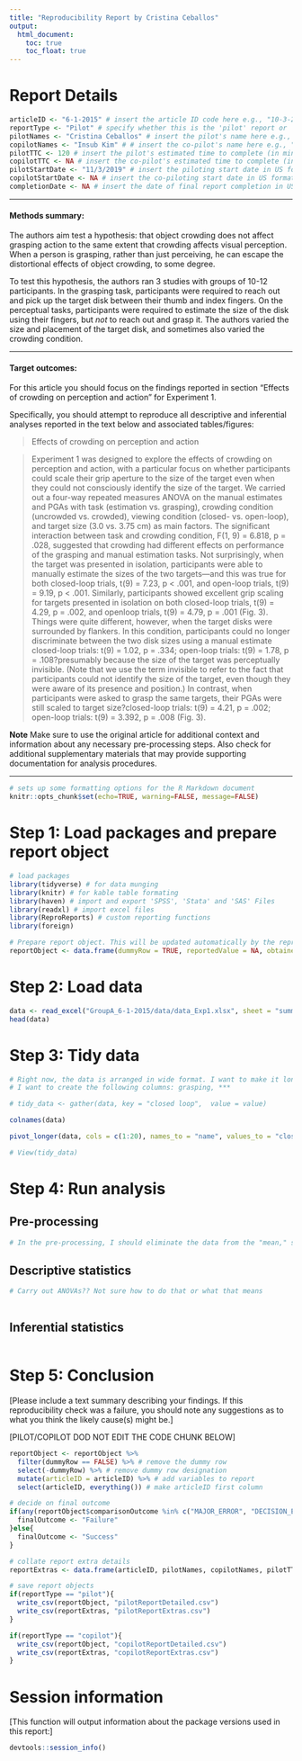 ```yaml
---
title: "Reproducibility Report by Cristina Ceballos"
output:
  html_document:
    toc: true
    toc_float: true
---
```



# Report Details


```r
articleID <- "6-1-2015" # insert the article ID code here e.g., "10-3-2015"
reportType <- "Pilot" # specify whether this is the 'pilot' report or 'copilot' report
pilotNames <- "Cristina Ceballos" # insert the pilot's name here e.g., "Tom Hardwicke".
copilotNames <- "Insub Kim" # # insert the co-pilot's name here e.g., "Michael Frank".
pilotTTC <- 120 # insert the pilot's estimated time to complete (in minutes, it is fine to approximate) e.g., 120
copilotTTC <- NA # insert the co-pilot's estimated time to complete (in minutes, it is fine to approximate) e.g., 120
pilotStartDate <- "11/3/2019" # insert the piloting start date in US format e.g., as.Date("01/25/18", format = "%m/%d/%y")
copilotStartDate <- NA # insert the co-piloting start date in US format e.g., as.Date("01/25/18", format = "%m/%d/%y")
completionDate <- NA # insert the date of final report completion in US format e.g., as.Date("01/25/18", format = "%m/%d/%y")
```

------

#### Methods summary: 

The authors aim test a hypothesis: that object crowding does not affect grasping action to the same extent that crowding affects visual perception. When a person is grasping, rather than just perceiving, he can escape the distortional effects of object crowding, to some degree. 

To test this hypothesis, the authors ran 3 studies with groups of 10-12 participants. In the grasping task, participants were required to reach out and pick up the target disk between their thumb and index fingers. On the perceptual tasks, participants were required to estimate the size of the disk using their fingers, but *not* to reach out and grasp it. The authors varied the size and placement of the target disk, and sometimes also varied the crowding condition. 

------

#### Target outcomes: 

For this article you should focus on the findings reported in section "Effects of crowding on perception and action" for Experiment 1.

Specifically, you should attempt to reproduce all descriptive and inferential analyses reported in the text below and associated tables/figures:

> Effects of crowding on perception and action

> Experiment 1 was designed to explore the effects of crowding on perception and action, with a particular focus on whether participants could scale their grip aperture to the size of the target even when they could not consciously identify the size of the target. We carried out a four-way repeated measures ANOVA on the manual estimates and PGAs with task (estimation vs. grasping), crowding condition (uncrowded vs. crowded), viewing condition (closed- vs. open-loop), and target size (3.0 vs. 3.75 cm) as main factors. The significant interaction between task and crowding condition, F(1, 9) = 6.818, p = .028, suggested that crowding had different effects on performance of the grasping and manual estimation tasks. Not surprisingly, when the target was presented in isolation, participants were able to manually estimate the sizes of the two targets—and this was true for both closed-loop trials, t(9) = 7.23, p < .001, and open-loop trials, t(9) = 9.19, p < .001. Similarly, participants showed excellent grip scaling for targets presented in isolation on both closed-loop trials, t(9) = 4.29, p = .002, and openloop trials, t(9) = 4.79, p = .001 (Fig. 3). Things were quite different, however, when the target disks were surrounded by flankers. In this condition, participants could no longer discriminate between the two disk sizes using a manual estimate closed-loop trials: t(9) = 1.02, p = .334; open-loop trials: t(9) = 1.78, p = .108?presumably because the size of the target was perceptually invisible. (Note that we use the term invisible to refer to the fact that participants could not identify the size of the target, even though they were aware of its presence and position.) In contrast, when participants were asked to grasp the same targets, their PGAs were still scaled to target size?closed-loop trials: t(9) = 4.21, p = .002; open-loop trials: t(9) = 3.392, p = .008 (Fig. 3).

**Note**
Make sure to use the original article for additional context and information about any necessary pre-processing steps. Also check for additional supplementary materials that may provide supporting documentation for analysis procedures.


------

```r
# sets up some formatting options for the R Markdown document
knitr::opts_chunk$set(echo=TRUE, warning=FALSE, message=FALSE)
```

# Step 1: Load packages and prepare report object

```r
# load packages
library(tidyverse) # for data munging
library(knitr) # for kable table formating
library(haven) # import and export 'SPSS', 'Stata' and 'SAS' Files
library(readxl) # import excel files
library(ReproReports) # custom reporting functions
library(foreign)
```


```r
# Prepare report object. This will be updated automatically by the reproCheck function each time values are compared
reportObject <- data.frame(dummyRow = TRUE, reportedValue = NA, obtainedValue = NA, valueType = NA, percentageError = NA, comparisonOutcome = NA, eyeballCheck = NA)
```

# Step 2: Load data

```r

data <- read_excel("GroupA_6-1-2015/data/data_Exp1.xlsx", sheet = "summary")
head(data)


```

# Step 3: Tidy data

```r

# Right now, the data is arranged in wide format. I want to make it longer, so I will use pivot_longer
# I want to create the following columns: grasping, ***

# tidy_data <- gather(data, key = "closed loop",  value = value)

colnames(data)

pivot_longer(data, cols = c(1:20), names_to = "name", values_to = "closed")

# View(tidy_data)


```

# Step 4: Run analysis

## Pre-processing

```r

# In the pre-processing, I should eliminate the data from the "mean," since I will not need it.


```

## Descriptive statistics

```r

# Carry out ANOVAs?? Not sure how to do that or what that means



```

## Inferential statistics

```r




```

# Step 5: Conclusion

[Please include a text summary describing your findings. If this reproducibility check was a failure, you should note any suggestions as to what you think the likely cause(s) might be.]


[PILOT/COPILOT DOD NOT EDIT THE CODE CHUNK BELOW]

```r
reportObject <- reportObject %>%
  filter(dummyRow == FALSE) %>% # remove the dummy row
  select(-dummyRow) %>% # remove dummy row designation
  mutate(articleID = articleID) %>% # add variables to report 
  select(articleID, everything()) # make articleID first column

# decide on final outcome
if(any(reportObject$comparisonOutcome %in% c("MAJOR_ERROR", "DECISION_ERROR"))){
  finalOutcome <- "Failure"
}else{
  finalOutcome <- "Success"
}

# collate report extra details
reportExtras <- data.frame(articleID, pilotNames, copilotNames, pilotTTC, copilotTTC, pilotStartDate, copilotStartDate, completionDate, finalOutcome)

# save report objects
if(reportType == "pilot"){
  write_csv(reportObject, "pilotReportDetailed.csv")
  write_csv(reportExtras, "pilotReportExtras.csv")
}

if(reportType == "copilot"){
  write_csv(reportObject, "copilotReportDetailed.csv")
  write_csv(reportExtras, "copilotReportExtras.csv")
}
```

# Session information

[This function will output information about the package versions used in this report:]

```r
devtools::session_info()
```
